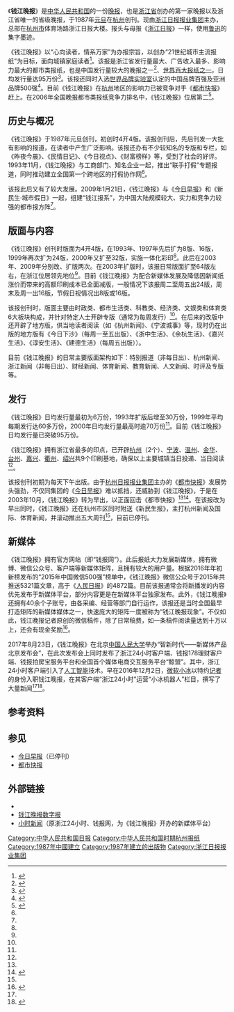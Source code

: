 {{Infobox Newspaper
| name                = 钱江晚报<br>Qianjiang Evening News
| image               = Qianjiang Evening News 20180611.jpg
| caption             = 《钱江晚报》2018年6月11日头版
| type                = [[晚報|晚報]]（每天早晨出版）
| format              = [[小报|小报]]
| owners              = [[浙江日报报业集团|浙江日报报业集团]]（浙江日报社）
| publisher           = 钱江报系有限公司
| editor              = 
| chiefeditor         = 李杲<ref name=24hour>{{cite news|url=http://www.xinhuanet.com/zgjx/2017-08/24/c_136551102.htm|title=钱江晚报发布首个人工智能机器人客户端"浙江24小时"|publisher=人民网|date=2017-08-24|accessdate=2018-06-11|archive-date=2020-06-04|archive-url=https://web.archive.org/web/20200604160316/http://www.xinhuanet.com/zgjx/2017-08/24/c_136551102.htm|dead-url=no}}</ref>
| assoceditor         = 
| staff               = 
| foundation          = 1987年1月1日
| ceased publication  = 
| political           = 
| language            = [[简体中文|简体中文]]
| price               = 人民币1元
| headquarters        = {{PRC}}[[浙江省|浙江省]][[杭州市|杭州市]][[下城区|下城区]]体育场路178号
| circulation         = 95万份/日
| ISSN                =       
| website             = [http://qjwb.zjol.com.cn/ 钱江晚报数字报]
|CN=33-0028}}

《'''钱江晚报'''》是[[中华人民共和国|中华人民共和国]]的一份[[晚报|晚报]]，也是[[浙江省|浙江省]]创办的第一家晚报以及浙江省唯一的省级晚报，于1987年[[元旦|元旦]]在[[杭州|杭州]]创刊。现由[[浙江日报报业集团|浙江日报报业集团]]主办，总部在[[杭州市|杭州市]]体育场路浙江日报大楼。报头与母报《[[浙江日报|浙江日报]]》一样，使用[[鲁迅|鲁迅]]的集字墨迹。

《钱江晚报》以“心向读者，情系万家”为办报宗旨，以创办“21世纪城市主流报纸”为目标，面向城镇家庭读者<ref name=dfz>{{cite news|url =http://www.zjdfz.cn/tiptai.web/BookRead.aspx?bookid=201212082697|title =浙江省新闻志|publisher =浙江省人民政府地方志办公室　|date =|accessdate =2018-06-10|archive-date =2017-01-14|archive-url =https://web.archive.org/web/20170114002936/http://www.zjdfz.cn/tiptai.web/BookRead.aspx?bookid=201212082697|dead-url =no}}</ref>。该报是浙江省发行量最大、广告收入最多、影响力最大的都市类报纸，也是中国发行量较大的晚报之一<ref name=ifeng>{{cite news|url =http://finance.ifeng.com/company/data/detail/2912.shtml|title =钱江晚报详细资料|publisher =凤凰网　|date =|accessdate =2018-06-11|archive-date =2020-06-04|archive-url =https://web.archive.org/web/20200604160322/http://finance.ifeng.com/company/data/detail/2912.shtml|dead-url =no}}</ref>、[[世界百大报纸列表|世界百大报纸之一]]，日均发行量达95万份<ref>{{cite news|url =https://www.jzwcom.com/jzw/e1/1176.html|title =中国报纸发行量排行榜|publisher =记者网|date =2010-10-07|accessdate =2018-05-28|archive-date =2018-06-12|archive-url =https://web.archive.org/web/20180612141658/https://www.jzwcom.com/jzw/e1/1176.html|dead-url =no}}</ref>。该报还同时入选[[世界品牌实验室|世界品牌实验室]]认定的中国品牌百强及亚洲品牌500强<ref name=qnc>{{cite news|url =http://media.people.com.cn/GB/22114/136645/150029/8999118.html|title =浙江日报报业集团钱江报系成立|publisher =人民网-传媒频道　|date =2009-03-20|accessdate =2018-06-11|archive-url =https://web.archive.org/web/20200604160334/http://media.people.com.cn/GB/22114/136645/150029/8999118.html|archive-date =2020-06-04|dead-url =yes}}</ref>。目前《钱江晚报》在[[杭州|杭州]]地区的影响力已被竞争对手《[[都市快报|都市快报]]》赶上。在2006年全国晚报都市类报纸竞争力排名中，《钱江晚报》位居第二<ref>{{cite news|url =http://cpc.people.com.cn/GB/64242/64253/4681628.html|title =习近平夏宝龙祝贺钱江晚报获两项殊荣|publisher =浙江日报　|date =2006-08-09|accessdate =2018-06-11|archive-date =2018-06-12|archive-url =https://web.archive.org/web/20180612143254/http://cpc.people.com.cn/GB/64242/64253/4681628.html|dead-url =no}}</ref>。

==历史与概况==
《钱江晚报》于1987年元旦创刊，初创时4开4版。该报创刊后，先后刊发一大批有影响的报道，在读者中产生广泛影响。该报还办有不少较知名的专版和专栏，如《昨夜今晨》、《民情日记》、《今日视点》、《财富榜样》等，受到了社会的好评。1993年11月，《钱江晚报》与工商部门、知名企业一起，推出“联手打假”专题报道，同时推动建立全国第一个跨地区的打假协作网<ref name=dfz/>。

该报此后又有了较大发展。2009年1月21日，《钱江晚报》与《[[今日早报|今日早报]]》和《新民生·城市假日》一起，组建“钱江报系”，为中国大陆规模较大、实力和竞争力较强的都市报方阵<ref name=qnc/>。

==版面与内容==
《钱江晚报》创刊时版面为4开4版，在1993年、1997年先后扩为8版、16版，1999年再次扩为24版，2000年又扩至32版，实施一体化彩印<ref name=dfz/>。此后在2003年、2009年分别改、扩版两次。在2003年扩版时，该报日常版面扩至64版左右，在浙江位居领先地位<ref name=ifeng/>。目前《钱江晚报》为配合新媒体发展及降低因新闻纸涨价而带来的高额印刷成本已全面减版，一般情况下该报周二至周五出24版，周末及周一出16版，节假日视情况出8版或16版。

该报创刊时，版面主要由时政类、都市生活类、科教类、经济类、文娱类和体育类6大板块构成，并针对特定人士开辟专版（通常为每周发行）<ref name=dfz/>。在后来的改版中还开辟了地方版，供当地读者阅读（如《杭州新闻》、《宁波城事》等，现时仍在出版的地方版有《今日下沙》（每周一至五出版）、《浙中生活》、《余杭生活》、《嘉兴生活》、《淳安生活》、《建德生活》（每周五出版））。

目前《钱江晚报》的日常主要版面架构如下：特别报道（非每日出）、杭州新闻、浙江新闻（非每日出）、财经新闻、体育新闻、教育新闻、人文新闻、时评及专版等。

==发行==
《钱江晚报》日均发行量最初为6万份，1993年扩版后增至30万份，1999年平均每期发行达60多万份，2000年日均发行量最高时逾70万份<ref name=dfz/>。目前《钱江晚报》日均发行量已突破95万份。

《钱江晚报》拥有浙江省最多的印点，已开辟[[杭州|杭州]]（2个）、[[宁波|宁波]]、[[温州|温州]]、[[金华|金华]]、[[台州|台州]]、[[嘉兴|嘉兴]]、[[衢州|衢州]]、[[绍兴|绍兴]]共9个印刷基地，确保以上主要城镇当日投递、当日阅读<ref name=ifeng/>。

该报创刊初期为每天下午出版。由于[[杭州日报报业集团|杭州日报报业集团]]主办的《[[都市快报|都市快报]]》发展势头强劲，不仅同集团的《[[今日早报|今日早报]]》难以抵挡，还威胁到《钱江晚报》，于是在2003年10月，《钱江晚报》转为早出，以正面回击《都市快报》<ref name=dfz/><ref>{{cite news|url =http://media.people.com.cn/GB/22114/49489/76716/5267188.html|title =从晚报早出看晚报选择|publisher =人民网|date =2007-01-10|accessdate =2018-06-11|archive-url =https://web.archive.org/web/20180612142021/http://media.people.com.cn/GB/22114/49489/76716/5267188.html|archive-date =2018-06-12|dead-url =yes}}</ref>。在该报改为早出同时，《钱江晚报》还在杭州市区同时附送《新民生报》，主打杭州新闻及国际、体育新闻，并滚动推出五大周刊<ref name=ifeng/>，目前已停刊。

==新媒体==
《钱江晚报》拥有官方网站（即“钱报网”）。此后报纸大力发展新媒体，拥有微博、微信公众号、客户端等新媒体矩阵，且拥有较大的用户量。根据2016年年初新榜发布的“2015年中国微信500强”榜单中，《钱江晚报》微信公众号于2015年共推送5321篇文章，高于《[[人民日报|人民日报]]》的4872篇。目前该报通常会将新播发的内容优先发布于新媒体平台，部分内容更是在新媒体平台独家发布。此外，《钱江晚报》还拥有40余个子账号，由各采编、经营等部门自行运作，该报还是当时全国最早打造矩阵的新媒体媒体之一，快速庞大的矩阵一度被称为“钱江晚报现象”。不仅如此，钱江晚报记者原创的微信稿件，除了日常稿费，如一条稿件阅读量达到十万以上，还会有现金奖励<ref>{{cite news|url =http://media.people.com.cn/n1/2017/0110/c409685-29012952.html|title =浙江省纸媒微信公众号的发展模式探究——以“都市快报”“钱江晚报”“杭州日报”为例|publisher =人民网|date =2017-01-10|accessdate =2018-06-11|archive-date =2017-01-18|archive-url =https://web.archive.org/web/20170118173253/http://media.people.com.cn/n1/2017/0110/c409685-29012952.html|dead-url =no}}</ref>。

2017年8月23日，《钱江晚报》在北京[[中国人民大学|中国人民大学]]举办“智新时代——新媒体产品北京发布会”，在此次发布会上同时发布了浙江24小时客户端、钱报178理财客户端、钱报拍房宝服务平台和全国首个媒体电商交互服务平台“鲸盟”。其中，浙江24小时客户端引入了[[人工智能|人工智能]]技术。早在2016年12月2日，[[微软小冰|微软小冰]]以特约[[记者|记者]]的身份入职钱江晚报，在其客户端“浙江24小时”运营“小冰机器人”栏目，撰写了大量新闻<ref name=24hour/><ref>{{Cite web|url=http://science.china.com.cn/2017-06/29/content_9547272.htm|title=入职钱江晚报的AI记者微软小冰，展现出令人惊叹的能力_科学中国|accessdate=2017-07-05|last=科学频道|work=science.china.com.cn|archive-date=2020-07-17|archive-url=https://web.archive.org/web/20200717214029/http://science.china.com.cn/2017-06/29/content_9547272.htm|dead-url=no}}</ref>。

==参考资料==
{{reflist|2}}

== 参见 ==
*[[今日早报|今日早报]]（已停刊）
*[[都市快报|都市快报]]

==外部链接==
*{{Sinaweibo|id=qjwb|name=钱江晚报}}
*[http://qjwb.thehour.cn/ 钱江晚报数字报]{{Wayback|url=http://qjwb.thehour.cn/ |date=20210421044236 }}
*[http://www.thehour.cn/ 小时新闻]{{Wayback|url=http://www.thehour.cn/ |date=20210510194636 }}（原浙江24小时、钱报网，为《钱江晚报》开办的新媒体平台）

{{杭州市}}

[[Category:中华人民共和国日报|Category:中华人民共和国日报]]
[[Category:中华人民共和国时期杭州报纸|Category:中华人民共和国时期杭州报纸]]
[[Category:1987年中國建立|Category:1987年中國建立]]
[[Category:1987年建立的出版物|Category:1987年建立的出版物]]
[[Category:浙江日报报业集团|Category:浙江日报报业集团]]